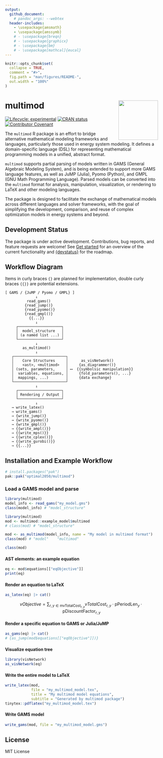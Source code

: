 ```yaml
---
output:
  github_document:
    # pandoc_args: --webtex
  header-includes:
    - \usepackage{amsmath}
    - \usepackage{amssymb}
    # - \usepackage{breqn}
    # - \usepackage{graphicx}
    # - \usepackage{bm}
    # - \usepackage[mathcal]{eucal}
---
```


<!-- README.md is generated from README.Rmd. Please edit that file -->

```r
knitr::opts_chunk$set(
  collapse = TRUE,
  comment = "#>",
  fig.path = "man/figures/README-",
  out.width = "100%"
)
```

# multimod [<img src="man/figures/logo.png" align="right" height="130"/>](https://optimal2050.github.io/multimod/)

<!-- badges: start -->
[![Lifecycle: experimental](https://img.shields.io/badge/lifecycle-experimental-orange.svg)](https://lifecycle.r-lib.org/articles/stages.html#experimental)
[![CRAN status](https://www.r-pkg.org/badges/version/multimod)](https://CRAN.R-project.org/package=multimod)
 [![Contributor Covenant](https://img.shields.io/badge/Contributor%20Covenant-2.1-4baaaa.svg)](code_of_conduct.md)
<!-- badges: end -->

The `multimod` R package is an effort to bridge alternative mathematical modeling frameworks and languages, particularly those used in energy system modeling. It defines a domain-specific language (DSL) for representing mathematical programming models in a unified, abstract format.

`multimod` supports partial parsing of models written in GAMS (General Algebraic Modeling System), and is being extended to support more GAMS language features, as well as JuMP (Julia), Pyomo (Python), and GMPL (GNU Math Programming Language). Parsed models can be converted into the `multimod` format for analysis, manipulation, visualization, or rendering to LaTeX and other modeling languages.

The package is designed to facilitate the exchange of mathematical models across different languages and solver frameworks, with the goal of simplifying the development, comparison, and reuse of complex optimization models in energy systems and beyond.

## Development Status
The package is under active development. Contributions, bug reports, and feature requests are welcome! See [Get started](articles/multimod.html) for an overview of the current functionality and [{devstatus}](articles/roadmap.html) for the roadmap.

## Workflow Diagram
Items in curly braces `{}` are planned for implementation, 
double curly braces `{{}}` are potential extensions.

```text
[ GAMS / {JuMP / Pyomo / GMPL} ]
              ↓
          read_gams()
         {read_jump()}
         {read_pyomo()}
         {read_gmpl()}
           {{...}}
              ↓
     ┌────────────────────┐
     │  model_structure   │
     │ (a named list ...) │
     └────────────────────┘
              ↓
        as_multimod()
              ↓
   ┌────────────────────────┐
   │    Core Structures     │      as_visNetwork() 
   │    <ast>, <multimod>   │     {as_diagrammer()} 
   │ (sets, parameters,     │ ⟷  {{symbolsic manipulation}}  
   │  variables, equations, │     {fold_parameters(), ...}
   │  mappings, ...)        │     {data exchange}
   └────────────────────────┘
              ↓
     ┌────────────────────┐
     │ Rendering / Output │
     └────────────────────┘
              ↓
   → write_latex()
   → write_gams()
   → {write_jump()}
   → {write_pyomo()}
   → {write_gmpl()}
   → {{write_ampl()}}
   → {{write_mps()}}
   → {{write_cplex()}}
   → {{write_gurobi()}}
   → {{...}}

```

## Installation and Example Workflow

``` r
# install.packages("pak")
pak::pak("optimal2050/multimod")
```

### Load a GAMS model and parse
```r
library(multimod)
model_info <- read_gams("my_model.gms")
class(model_info) # "model_structure"
```
```r
library(multimod)
mod <- multimod::example_model$multimod
# class(mod) # "model_structure"
```

```r
mod <- as_multimod(model_info, name = "My model in multimod format")
class(mod) # "model"    "multimod"
```

```r
class(mod)
```

#### AST elements: an example equation
```r
eq <- mod$equations[["eqObjective"]]
print(eq)
```

#### Render an equation to LaTeX
```r
as_latex(eq) |> cat()
```
$$
\textit{vObjective} = \sum_{{r,y} \in \textsf{mvTotalCost}_{r,y}} {\textit{vTotalCost}_{r,y}  \cdot  \textsf{pPeriodLen}_{y}  \cdot  \textsf{pDiscountFactor}_{r,y}}
$$

#### Render a specific equation to GAMS or Julia/JuMP
```r
as_gams(eq) |> cat()
# {as_jump(mod$equations[["eqObjective"]])}
```

#### Visualize equation tree
```r
library(visNetwork)
as_visNetwork(eq)
```

#### Write the entire model to LaTeX
```r
write_latex(mod, 
            file = "my_multimod_model.tex",
            title = "My multimod model equations",
            subtitle = "Generated by multimod package")
tinytex::pdflatex("my_multimod_model.tex")
```
#### Write GAMS model
```r
write_gams(mod, file = "my_multimod_model.gms")
```

## License

MIT License




